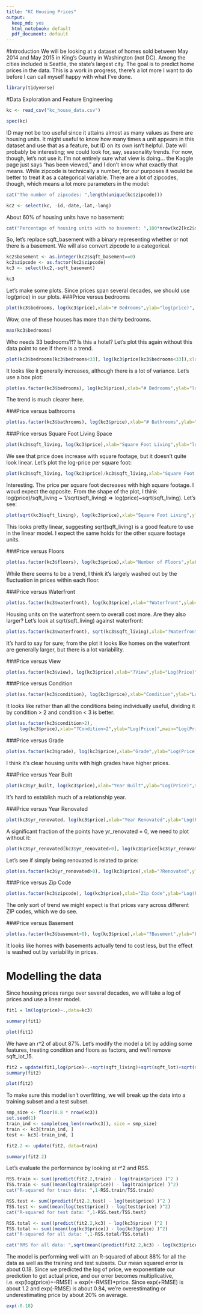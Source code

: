 ```yaml
---
title: "KC Housing Prices"
output:
  keep_md: yes
  html_notebook: default
  pdf_document: default
---
```

#Introduction
We will be looking at a dataset of homes sold between May 2014 and May 2015 in King's County in Washington (not DC). Among the cities included is Seattle, the state's largest city. The goal is to predict home prices in the data. This is a work in progress, there's a lot more I want to do before I can call myself happy with what I've done.
```r
library(tidyverse)
```

#Data Exploration and Feature Engineering
```r
kc <- read_csv("kc_house_data.csv")
```


```r
spec(kc)
```
ID may not be too useful since it attains almost as many values as there are housing units. It might useful to know how many times a unit appears in this dataset and use that as a feature, but ID on its own isn't helpful. Date will probably be interesting; we could look for, say, seasonality trends. For now, though, let's not use it. I'm not entirely sure what view is doing... the Kaggle page just says "has been viewed," and I don't know what exactly that means. While zipcode is technically a number, for our purposes it would be better to treat it as a categorical variable. There are a lot of zipcodes, though, which means a lot more parameters in the model:

```r
cat("The number of zipcodes: ",length(unique(kc$zipcode)))
```



```r
kc2 <- select(kc, -id,-date,-lat,-long)
```

About 60% of housing units have no basement:
```r
cat("Percentage of housing units with no basement: ",100*nrow(kc2[kc2$sqft_basement==0,])/nrow(kc2))
```
So, let's replace sqft_basement with a binary representing whether or not there is a basement. We will also  convert zipcode to a categorical.

```r
kc2$basement <- as.integer(kc2$sqft_basement==0)
kc2$zipcode <- as.factor(kc2$zipcode)
kc3 <- select(kc2,-sqft_basement)
```

```r
kc3
```
Let's make some plots. Since prices span several decades, we should use log(price) in our plots.
###Price versus bedrooms
```r
plot(kc3$bedrooms, log(kc3$price),xlab="# Bedrooms",ylab="log(price)", main="Log(price) versus # Bedrooms")
```
Wow, one of these houses has more than thirty bedrooms.
```r
max(kc3$bedrooms)
```
Who needs 33 bedrooms?!? Is this a hotel? Let's plot this again without this data point to see if there is a trend.
```r
plot(kc3$bedrooms[kc3$bedrooms<33], log(kc3$price[kc3$bedrooms<33]),xlab="# Bedrooms",ylab="log(price)", main="Log(price) versus # Bedrooms" )
```
It looks like it generally increases, although there is a lot of variance. Let's use a box plot:

```r
plot(as.factor(kc3$bedrooms), log(kc3$price),xlab="# Bedrooms",ylab="log(price)", main="Log(price) versus # Bedrooms" )
```
The trend is much clearer here.

###Price versus bathrooms
```r
plot(as.factor(kc3$bathrooms), log(kc3$price),xlab="# Bathrooms",ylab="log(price)", main="Log(price) versus # Bathrooms")
```
###Price versus Square Foot Living Space
```r
plot(kc3$sqft_living, log(kc3$price),xlab="Square Foot Living",ylab="log(price)", main="Log(price) versus Square Foot Living")
```
We see that price does increase with square footage, but it doesn't quite look linear. Let's plot the log-price per square foot:

```r
plot(kc3$sqft_living, log(kc3$price)/kc3$sqft_living,xlab="Square Foot Living",ylab="Log(Price) Per Square Foot", main="Log(price) versus Square Foot Living")
```
Interesting. The price per square foot decreases with high square footage. I woud expect the opposite. From the shape of the plot, I think log(price)/sqft_living ~ 1/sqrt(sqft_living) => log(price)~sqrt(sqft_living). Let's see:  


```r
plot(sqrt(kc3$sqft_living), log(kc3$price),xlab="Square Foot Living",ylab="log(price)", main="Log(price) versus Square Foot Living")
```
This looks pretty linear, suggesting sqrt(sqft_living) is a good feature to use in the linear model. I expect the same holds for the other square footage units.

###Price versus Floors
```r
plot(as.factor(kc3$floors), log(kc3$price),xlab="Number of Floors",ylab="Log(Price)",main="Log(Price) vs # Floors")
```
While there seems to be a trend, I think it's largely washed out by the fluctuation in prices within each floor.

###Price versus Waterfront
```r
plot(as.factor(kc3$waterfront), log(kc3$price),xlab="?Waterfront",ylab="Log(Price)",main="Log(Price) vs Waterfront")
```
Housing units on the waterfront seem to overall cost more. Are they also larger? Let's look at sqrt(sqft_living) against waterfront:

```r
plot(as.factor(kc3$waterfront), sqrt(kc3$sqft_living),xlab="?Waterfront",ylab="sqrt(Living Space)",main="sqrt(Living Space) vs Waterfront")
```
It's hard to say for sure; from the plot it looks like homes on the waterfront are generally larger, but there is a lot variability.

###Price versus View
```r
plot(as.factor(kc3$view), log(kc3$price),xlab="?View",ylab="Log(Price)",main="Log(Price) vs View")
```

###Price versus Condition
```r
plot(as.factor(kc3$condition), log(kc3$price),xlab="Condition",ylab="Log(Price)",main="Log(Price) vs Condition")
```
It looks like rather than all the conditions being individually useful, dividing it by condition > 2 and condition < 3 is better.

```r

plot(as.factor(kc3$condition>2),
     log(kc3$price),xlab="?Condition>2",ylab="Log(Price)",main="Log(Price) vs Condition")
```

###Price versus Grade
```r
plot(as.factor(kc3$grade), log(kc3$price),xlab="Grade",ylab="Log(Price)",main="Log(Price) vs Grade")
```

I think it's clear housing units with high grades have higher prices.

###Price versus Year Built
```r
plot(kc3$yr_built, log(kc3$price),xlab="Year Built",ylab="Log(Price)",main="Log(Price) vs Year Built")
```

It's hard to establish much of a relationship year.

###Price versus Year Renovated
```r
plot(kc3$yr_renovated, log(kc3$price),xlab="Year Renovated",ylab="Log(Price)",main="Log(Price) vs Year Renovated")
```
A significant fraction of the points have yr_renovated = 0, we need to plot without it:
```r
plot(kc3$yr_renovated[kc3$yr_renovated>0], log(kc3$price[kc3$yr_renovated>0]),xlab="Year Renovated",ylab="Log(Price)",main="Log(Price) vs Year Renovated")
```

Let's see if simply being renovated is related to price:

```r
plot(as.factor(kc3$yr_renovated>0), log(kc3$price),xlab="?Renovated",ylab="Log(Price)",main="Log(Price) vs ?Renovated")
```


###Price versus Zip Code
```r
plot(as.factor(kc3$zipcode), log(kc3$price),xlab="Zip Code",ylab="Log(Price)",main="Log(Price) vs Zip Code")
```

The only sort of trend we might expect is that prices vary across different ZIP codes, which we do see.

###Price versus Basement
```r
plot(as.factor(kc3$basement>0), log(kc3$price),xlab="?Basement",ylab="Log(Price)",main="Log(Price) vs Presence of basement")
```

It looks like homes with basements actually tend to cost less, but the effect is washed out by variability in prices.


# Modelling the data
Since housing prices range over several decades, we will take a log of prices and use a linear model.
```r
fit1 = lm(log(price)~.,data=kc3)
```

```r
summary(fit1)
```


```r
plot(fit1)
```
We have an r^2 of about 87%. Let's modify the model a bit by adding some features, treating condition and floors as factors, and we'll remove sqft_lot_15.
```r
fit2 = update(fit1,log(price)~.+sqrt(sqft_living)+sqrt(sqft_lot)+sqrt(sqft_above)-sqft_lot15+as.factor(floors)-floors-condition+as.factor(condition)+sqrt(sqft_living15 ),data=kc3)
summary(fit2)
```

```r
plot(fit2)
```
To make sure this model isn't overfitting, we will break up the data into a training subset and a test subset.
```r
smp_size <- floor(0.8 * nrow(kc3))
set.seed(1)
train_ind <- sample(seq_len(nrow(kc3)), size = smp_size)
train <- kc3[train_ind, ]
test <- kc3[-train_ind, ]

fit2.2 <- update(fit2, data=train)
```

```r
summary(fit2.2)
```
Let's evaluate the performance by looking at r^2 and RSS.
```r
RSS.train <- sum((predict(fit2.2,train) - log(train$price) )^2 )
TSS.train <- sum((mean(log(train$price)) - log(train$price) )^2) 
cat("R-squared for train data: ",1-RSS.train/TSS.train)
```


```r
RSS.test <- sum((predict(fit2.2,test) - log(test$price) )^2 )
TSS.test <- sum((mean(log(test$price)) - log(test$price) )^2) 
cat("R-squared for test data: ",1-RSS.test/TSS.test)
```
```r
RSS.total <- sum((predict(fit2.2,kc3) - log(kc3$price) )^2 )
TSS.total <- sum((mean(log(kc3$price)) - log(kc3$price) )^2) 
cat("R-squared for all data: ",1-RSS.total/TSS.total)
```


```r
cat("RMS for all data: ",sqrt(mean((predict(fit2.2,kc3) - log(kc3$price) )^2 )))
```

The model is performing well with an R-squared of about 88% for all the data as well as the training and test subsets. Our mean squared error is about 0.18. Since we predicted the log of price, we exponentiate our prediction to get actual price, and our error becomes multiplicative, i.e. exp(log(price)+-RMSE) = exp(+-RMSE)*price. Since exp(+RMSE) is about 1.2 and exp(-RMSE) is about 0.84, we're overestimating or underestimating price by about 20% on average.

```r
exp(-0.18)
```









